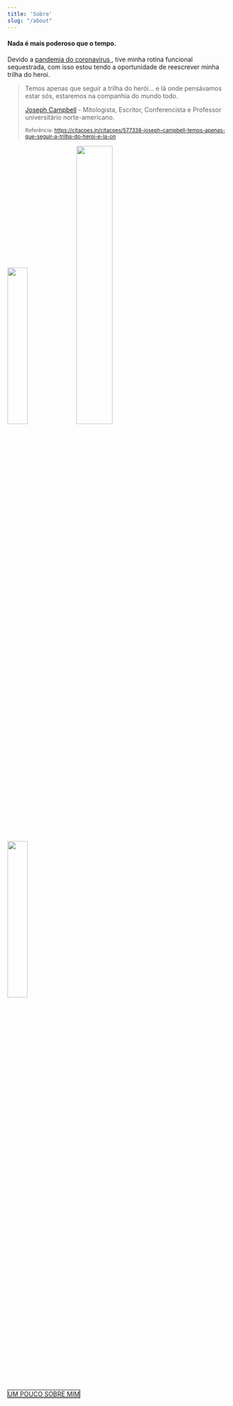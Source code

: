 ---
title: 'Sobre'
slug: "/about"
---

#### Nada é mais poderoso que o tempo.  

Devido a <a href="https://www.who.int/emergencies/diseases/novel-coronavirus-2019">
pandemia do coronavirus </a>, tive minha rotina funcional sequestrada, com isso estou tendo a oportunidade de reescrever minha trilha do heroi.  



<blockquote>

Temos apenas que seguir a trilha do herói… 
e lá onde pensávamos estar sós, estaremos na companhia do mundo todo.
    
[Joseph Campbell](https://pt.wikipedia.org/wiki/Joseph_Campbell) - Mitologista, Escritor, Conferencista e Professor universitário norte-americano.


<small>Referência: https://citacoes.in/citacoes/577338-joseph-campbell-temos-apenas-que-seguir-a-trilha-do-heroi-e-la-on</small>
</blockquote>  


<img src="/assets/img/blog_yahoo_ohday.jpg" width="30%"/>
<img src="/assets/img/blog_braziljs.jpg" width="40%"/>
<img src="/assets/img/ilearn.jpg" width="30%"/>


<br /><br />

<a  style="border: 1px solid" href="/cv" target="_blank">
    UM POUCO SOBRE MIM
</a>
